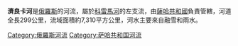 {{noteTA
|1=zh-cn:科雷马; zh-hk:科雷馬; zh-tw:科力馬; 
}}
'''濟良卡河'''是[[俄羅斯|俄羅斯]]的河流，屬於[[科雷馬河|科雷馬河]]的左支流，由[[薩哈共和國|薩哈共和國]]負責管轄，河道全長299公里，流域面積約7,310平方公里，河水主要來自融雪和雨水。

{{Russia-geo-stub}}

[[Category:俄羅斯河流|Category:俄羅斯河流]]
[[Category:萨哈共和国河流|Category:萨哈共和国河流]]